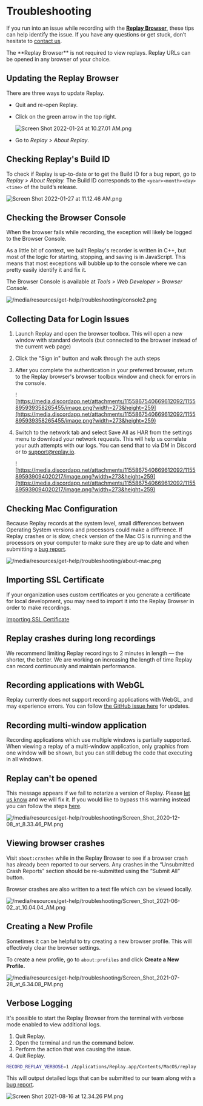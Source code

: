 
# Troubleshooting

If you run into an issue while recording with the **[Replay Browser](/reference-guide/recording/replay-browser)**, these tips can help identify the issue. If you have any questions or get stuck, don’t hesitate to [contact us](/resources/get-help/contact-community).

<Callout type="info" emoji="💡">
The **Replay Browser** is not required to view replays. Replay URLs can be opened in any browser of your choice.

</Callout>

## Updating the Replay Browser

There are three ways to update Replay. 

- Quit and re-open Replay.
- Click on the green arrow in the top right.
    
    ![Screen Shot 2022-01-24 at 10.27.01 AM.png](/media/resources/get-help/troubleshooting/Screen_Shot_2022-01-24_at_10.27.01_AM.png)
    
- Go to *Replay > About Replay*.

## Checking Replay's Build ID

To check if Replay is up-to-date or to get the Build ID for a bug report, go to *Replay > About Replay.* The Build ID corresponds to the `<year><month><day><time>` of the build’s release.

![Screen Shot 2022-01-27 at 11.12.46 AM.png](/media/resources/get-help/troubleshooting/Screen_Shot_2022-01-27_at_11.12.46_AM.png)

## Checking the Browser Console

When the browser fails while recording, the exception will likely be logged to the Browser Console. 

<Callout type="info" emoji="👉">
As a little bit of context, we built Replay's recorder is written in C++, but most of the logic for starting, stopping, and saving is in JavaScript. This means that most exceptions will bubble up to the console where we can pretty easily identify it and fix it.

</Callout>

The Browser Console is available at *Tools > Web Developer > Browser Console*.

![/media/resources/get-help/troubleshooting/console2.png](/media/resources/get-help/troubleshooting/console2.png)

## Collecting Data for Login Issues

1. Launch Replay and open the browser toolbox. This will open a new window with standard devtools (but connected to the browser instead of the current web page)
2. Click the "Sign in" button and walk through the auth steps
3. After you complete the authentication in your preferred browser, return to the Replay browser's browser toolbox window and check for errors in the console.
    
    ![https://media.discordapp.net/attachments/1155867540669612092/1155895939358265455/image.png?width=273&height=259](https://media.discordapp.net/attachments/1155867540669612092/1155895939358265455/image.png?width=273&height=259)
    
4. Switch to the network tab and select Save All as HAR from the settings menu to download your network requests. This will help us correlate your auth attempts with our logs. You can send that to via DM in Discord or to [support@replay.io](mailto:support@replay.io).
    
    ![https://media.discordapp.net/attachments/1155867540669612092/1155895939094020217/image.png?width=273&height=259](https://media.discordapp.net/attachments/1155867540669612092/1155895939094020217/image.png?width=273&height=259)
    

## Checking Mac Configuration

Because Replay records at the system level, small differences between Operating System versions and processors could make a difference. If Replay crashes or is slow, check version of the Mac OS is running and the processors on your computer to make sure they are up to date and when submitting a [bug report](https://github.com/replayio/devtools/issues/new/choose).

![/media/resources/get-help/troubleshooting/about-mac.png](/media/resources/get-help/troubleshooting/about-mac.png)

## Importing SSL Certificate

If your organization uses custom certificates or you generate a certificate for local development, you may need to import it into the Replay Browser in order to make recordings.

[Importing SSL Certificate](/resources/get-help/troubleshooting/importing-ssl-certificate)

## Replay crashes during long recordings

We recommend limiting Replay recordings to 2 minutes in length — the shorter, the better. We are working on increasing the length of time Replay can record continuously and maintain performance.

## Recording applications with WebGL

Replay currently does not support recording applications with WebGL, and may experience errors. You can follow [the GitHub issue here](https://github.com/replayio/gecko-dev/issues/58) for updates.

## Recording multi-window application

Recording applications which use multiple windows is partially supported. When viewing a replay of a multi-window application, only graphics from one window will be shown, but you can still debug the code that executing in all windows.

## Replay can't be opened

This message appears if we fail to notarize a version of Replay. Please [let us know](/resources/get-help/contact-community) and we will fix it. If you would like to bypass this warning instead you can follow the steps [here](https://www.imore.com/how-open-apps-anywhere-macos-catalina-and-mojave).

![/media/resources/get-help/troubleshooting/Screen_Shot_2020-12-08_at_8.33.46_PM.png](/media/resources/get-help/troubleshooting/Screen_Shot_2020-12-08_at_8.33.46_PM.png)

## Viewing browser crashes

Visit `about:crashes` while in the Replay Browser to see if a browser crash has already been reported to our servers. Any crashes in the “Unsubmitted Crash Reports” section should be re-submitted using the “Submit All” button.

<Callout type="info" emoji="💡">
Browser crashes are also written to a text file which can be viewed locally.

</Callout>

![/media/resources/get-help/troubleshooting/Screen_Shot_2021-06-02_at_10.04.04_AM.png](/media/resources/get-help/troubleshooting/Screen_Shot_2021-06-02_at_10.04.04_AM.png)

## Creating a New Profile

Sometimes it can be helpful to try creating a new browser profile. This will effectively clear the browser settings.

To create a new profile, go to `about:profiles` and click **Create a New Profile.**

![/media/resources/get-help/troubleshooting/Screen_Shot_2021-07-28_at_6.34.08_PM.png](/media/resources/get-help/troubleshooting/Screen_Shot_2021-07-28_at_6.34.08_PM.png)

## Verbose Logging

It's possible to start the Replay Browser from the terminal with verbose mode enabled to view additional logs. 

1. Quit Replay.
2. Open the terminal and run the command below.
3. Perform the action that was causing the issue.
4. Quit Replay.

```bash
RECORD_REPLAY_VERBOSE=1 /Applications/Replay.app/Contents/MacOS/replay
```

This will output detailed logs that can be submitted to our team along with a [bug report](https://github.com/replayio/devtools/issues/new/choose).

![Screen Shot 2021-08-16 at 12.34.26 PM.png](/media/resources/get-help/troubleshooting/Screen_Shot_2021-08-16_at_12.34.26_PM.png)